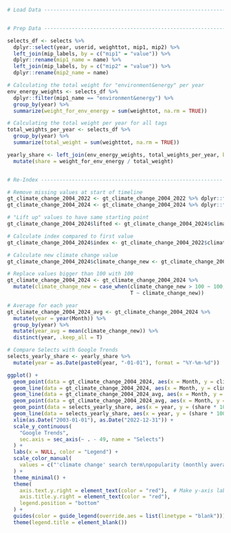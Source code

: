 
```r

# Load Data -----------------------------------------------------------


# Prep Data -----------------------------------------------------------

selects_df <- selects %>%
  dplyr::select(year, userid, weighttot, mip1, mip2) %>% 
  left_join(mip_labels, by = c("mip1" = "value")) %>% 
  dplyr::rename(mip1_name = name) %>% 
  left_join(mip_labels, by = c("mip2" = "value")) %>% 
  dplyr::rename(mip2_name = name)

# Calculating the total weight for "environment&energy" per year
env_energy_weights <- selects_df %>%
  dplyr::filter(mip1_name == "environment&energy") %>%
  group_by(year) %>%
  summarize(weight_for_env_energy = sum(weighttot, na.rm = TRUE))

# Calculating the total weight per year for all tags
total_weights_per_year <- selects_df %>%
  group_by(year) %>%
  summarize(total_weight = sum(weighttot, na.rm = TRUE))

yearly_share <- left_join(env_energy_weights, total_weights_per_year, by = "year") %>%
  mutate(share = weight_for_env_energy / total_weight)


# Re-Index -----------------------------------------------------------

# Remove missing values at start of timeline
gt_climate_change_2004_2022 <- gt_climate_change_2004_2022 %>% dplyr::filter(Month > "2007-02-01")
gt_climate_change_2004_2024 <- gt_climate_change_2004_2024 %>% dplyr::filter(Month > "2007-02-01")

# "Lift up" values to have same starting point
gt_climate_change_2004_2024$lifted <- gt_climate_change_2004_2024$climate_change + (gt_climate_change_2004_2022$climate_change[1] - gt_climate_change_2004_2024$climate_change[1])

# Calculate index compared to first value
gt_climate_change_2004_2024$index <- gt_climate_change_2004_2022$climate_change[1] / gt_climate_change_2004_2024$lifted

# Calculate new climate change value
gt_climate_change_2004_2024$climate_change_new <- gt_climate_change_2004_2024$lifted / gt_climate_change_2004_2024$index

# Replace values bigger than 100 with 100
gt_climate_change_2004_2024 <- gt_climate_change_2004_2024 %>% 
  mutate(climate_change_new = case_when(climate_change_new > 100 ~ 100,
                                        T ~ climate_change_new))

# Average for each year
gt_climate_change_2004_2024_avg <- gt_climate_change_2004_2024 %>% 
  mutate(year = year(Month)) %>% 
  group_by(year) %>% 
  mutate(year_avg = mean(climate_change_new)) %>% 
  distinct(year, .keep_all = T)

# Compare Selects with Google Trends
selects_yearly_share <- yearly_share %>% 
  mutate(year = as.Date(paste0(year, "-01-01"), format = "%Y-%m-%d"))

```


```r

ggplot() +
  geom_point(data = gt_climate_change_2004_2024, aes(x = Month, y = climate_change_new, color = "'climate change' search term\npopularity (monthly average)"), size = 1) +
  geom_line(data = gt_climate_change_2004_2024, aes(x = Month, y = climate_change_new, color = "'climate change' search term\npopularity (monthly average)")) +
  geom_line(data = gt_climate_change_2004_2024_avg, aes(x = Month, y = year_avg, color = "'climate change' search term\npopularity (yearly average)")) +
  geom_point(data = gt_climate_change_2004_2024_avg, aes(x = Month, y = year_avg, color = "'climate change' search term\npopularity (yearly average)"), size = 1) +
  geom_point(data = selects_yearly_share, aes(x = year, y = (share * 100) + 49, color = "% Select respondents environment\nis most important problem"), size = 1) +
  geom_line(data = selects_yearly_share, aes(x = year, y = (share * 100) + 49, color = "% Select respondents environment\nis most important problem")) +
  xlim(as.Date("2003-01-01"), as.Date("2022-12-31")) +
  scale_y_continuous(
    "Google Trends", 
    sec.axis = sec_axis(~ . - 49, name = "Selects")
  ) +
  labs(x = NULL, color = "Legend") +
  scale_color_manual(
    values = c("'climate change' search term\npopularity (monthly average)" = "#DDDDDD", "'climate change' search term\npopularity (yearly average)" = "black", "% Select respondents environment\nis most important problem" = "red")
  ) +
  theme_minimal() +
  theme(
    axis.text.y.right = element_text(color = "red"),  # Make y-axis labels on the right red
    axis.title.y.right = element_text(color = "red"),
    legend.position = "bottom"
  ) +
  guides(color = guide_legend(override.aes = list(linetype = "blank"))) +
  theme(legend.title = element_blank())

```
